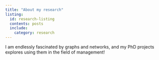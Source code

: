 ```yaml
---
title: "About my research"
listing:
  id: research-listing
  contents: posts
  include:
    category: research
---
```


I am endlessly fascinated by graphs and networks, and my PhD projects explores using them in the field of management! 

::: {#research-listing}
:::

